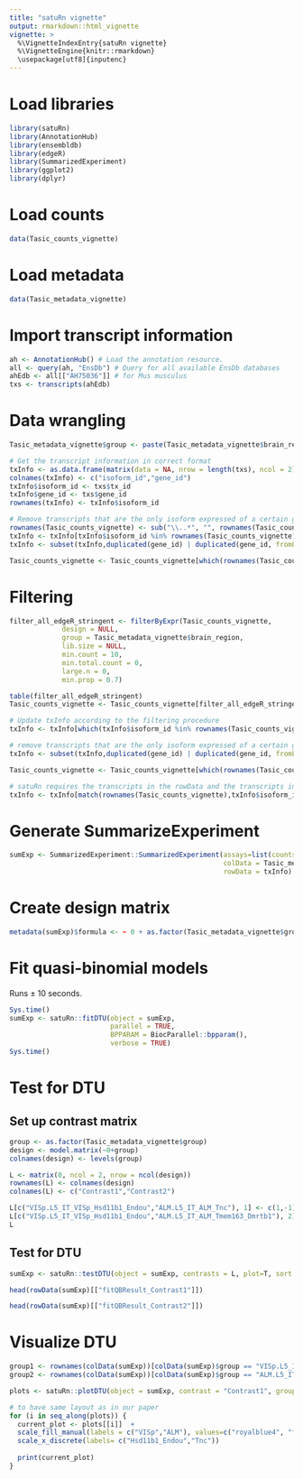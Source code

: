 ```yaml
---
title: "satuRn vignette"
output: rmarkdown::html_vignette
vignette: >
  %\VignetteIndexEntry{satuRn vignette}
  %\VignetteEngine{knitr::rmarkdown}
  \usepackage[utf8]{inputenc}
---
```


# Load libraries

```r
library(satuRn)
library(AnnotationHub)
library(ensembldb)
library(edgeR)
library(SummarizedExperiment)
library(ggplot2)
library(dplyr)
```

# Load counts

```r
data(Tasic_counts_vignette)
```

# Load metadata

```r
data(Tasic_metadata_vignette)
```

# Import transcript information

```r
ah <- AnnotationHub() # Load the annotation resource.
all <- query(ah, "EnsDb") # Query for all available EnsDb databases
ahEdb <- all[["AH75036"]] # for Mus musculus
txs <- transcripts(ahEdb)
```

# Data wrangling

```r
Tasic_metadata_vignette$group <- paste(Tasic_metadata_vignette$brain_region,Tasic_metadata_vignette$cluster,sep=".")

# Get the transcript information in correct format
txInfo <- as.data.frame(matrix(data = NA, nrow = length(txs), ncol = 2))
colnames(txInfo) <- c("isoform_id","gene_id")
txInfo$isoform_id <- txs$tx_id
txInfo$gene_id <- txs$gene_id
rownames(txInfo) <- txInfo$isoform_id

# Remove transcripts that are the only isoform expressed of a certain gene
rownames(Tasic_counts_vignette) <- sub("\\..*", "", rownames(Tasic_counts_vignette))
txInfo <- txInfo[txInfo$isoform_id %in% rownames(Tasic_counts_vignette),]
txInfo <- subset(txInfo,duplicated(gene_id) | duplicated(gene_id, fromLast=TRUE))

Tasic_counts_vignette <- Tasic_counts_vignette[which(rownames(Tasic_counts_vignette) %in% txInfo$isoform_id),]
```

# Filtering

```r
filter_all_edgeR_stringent <- filterByExpr(Tasic_counts_vignette,
             design = NULL,
             group = Tasic_metadata_vignette$brain_region,
             lib.size = NULL,
             min.count = 10,
             min.total.count = 0,
             large.n = 0,
             min.prop = 0.7)

table(filter_all_edgeR_stringent)
Tasic_counts_vignette <- Tasic_counts_vignette[filter_all_edgeR_stringent,]

# Update txInfo according to the filtering procedure
txInfo <- txInfo[which(txInfo$isoform_id %in% rownames(Tasic_counts_vignette)),]

# remove transcripts that are the only isoform expressed of a certain gene (after filtering)
txInfo <- subset(txInfo,duplicated(gene_id) | duplicated(gene_id, fromLast=TRUE))

Tasic_counts_vignette <- Tasic_counts_vignette[which(rownames(Tasic_counts_vignette) %in% txInfo$isoform_id),]

# satuRn requires the transcripts in the rowData and the transcripts in the count matrix to be in the same order.
txInfo <- txInfo[match(rownames(Tasic_counts_vignette),txInfo$isoform_id),]
```

# Generate SummarizeExperiment

```r
sumExp <- SummarizedExperiment::SummarizedExperiment(assays=list(counts=Tasic_counts_vignette),
                                                     colData = Tasic_metadata_vignette, 
                                                     rowData = txInfo)
```

# Create design matrix

```r
metadata(sumExp)$formula <- ~ 0 + as.factor(Tasic_metadata_vignette$group)
```

# Fit quasi-binomial models

Runs ± 10 seconds.

```r
Sys.time()
sumExp <- satuRn::fitDTU(object = sumExp,
                         parallel = TRUE,
                         BPPARAM = BiocParallel::bpparam(),
                         verbose = TRUE)
Sys.time()
```

# Test for DTU

## Set up contrast matrix

```r
group <- as.factor(Tasic_metadata_vignette$group)
design <- model.matrix(~0+group)
colnames(design) <- levels(group)

L <- matrix(0, ncol = 2, nrow = ncol(design))
rownames(L) <- colnames(design)
colnames(L) <- c("Contrast1","Contrast2")

L[c("VISp.L5_IT_VISp_Hsd11b1_Endou","ALM.L5_IT_ALM_Tnc"), 1] <- c(1,-1)
L[c("VISp.L5_IT_VISp_Hsd11b1_Endou","ALM.L5_IT_ALM_Tmem163_Dmrtb1"), 2] <- c(1,-1)
L
```

## Test for DTU

```r
sumExp <- satuRn::testDTU(object = sumExp, contrasts = L, plot=T, sort = T)
```

```r
head(rowData(sumExp)[["fitQBResult_Contrast1"]])
```

```r
head(rowData(sumExp)[["fitQBResult_Contrast2"]])
```

# Visualize DTU

```r
group1 <- rownames(colData(sumExp))[colData(sumExp)$group == "VISp.L5_IT_VISp_Hsd11b1_Endou"]
group2 <- rownames(colData(sumExp))[colData(sumExp)$group == "ALM.L5_IT_ALM_Tnc"]

plots <- satuRn::plotDTU(object = sumExp, contrast = "Contrast1", groups = list(group1,group2), coefficients = list(c(0,0,1),c(0,1,0)), summaryStat = "model", transcripts = c("ENSMUST00000081554","ENSMUST00000195963","ENSMUST00000132062"),genes = NULL,top.n = 6)

# to have same layout as in our paper
for (i in seq_along(plots)) {
  current_plot <- plots[[i]]  + 
  scale_fill_manual(labels = c("VISp","ALM"), values=c("royalblue4", "firebrick")) +
  scale_x_discrete(labels= c("Hsd11b1_Endou","Tnc"))
  
  print(current_plot)
}
```


